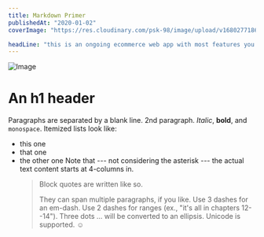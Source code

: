 ```yaml
---
title: Markdown Primer
publishedAt: "2020-01-02"
coverImage: "https://res.cloudinary.com/psk-98/image/upload/v1680277186/pwarj1ipsdshlq14bzhi.jpg"

headLine: "this is an ongoing ecommerce web app with most features you find in modern ecommerce, don't be shy checkout it and let me know what you think"
---
```


![Image](https://res.cloudinary.com/psk-98/image/upload/v1680277186/pwarj1ipsdshlq14bzhi.jpg)

# An h1 header

Paragraphs are separated by a blank line.
2nd paragraph. _Italic_, **bold**, and `monospace`. Itemized lists look like:

- this one
- that one
- the other one
  Note that --- not considering the asterisk --- the actual text content starts at 4-columns in.
  > Block quotes are
  > written like so.
  >
  > They can span multiple paragraphs,
  > if you like.
  > Use 3 dashes for an em-dash. Use 2 dashes for ranges (ex., "it's all in chapters 12--14"). Three dots ... will be converted to an ellipsis.
  > Unicode is supported. ☺
